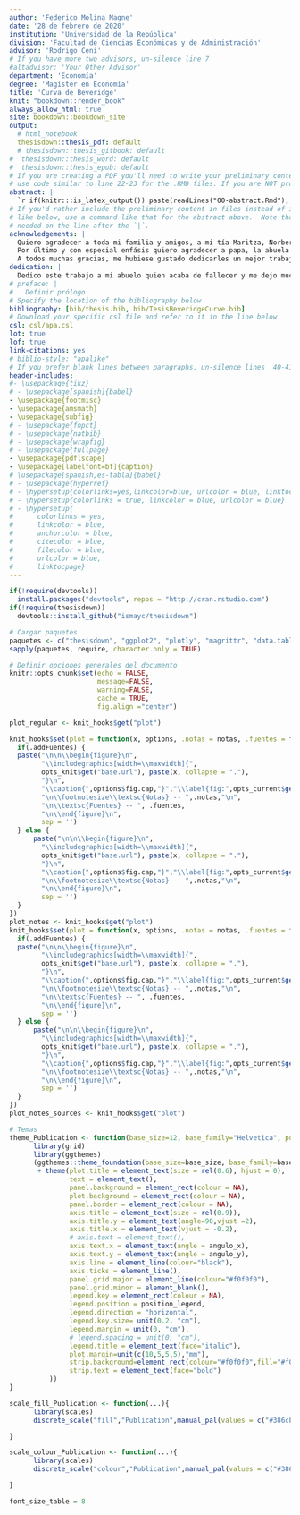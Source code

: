```yaml
---
author: 'Federico Molina Magne'
date: '28 de febrero de 2020'
institution: 'Universidad de la República'
division: 'Facultad de Ciencias Económicas y de Administración'
advisor: 'Rodrigo Ceni'
# If you have more two advisors, un-silence line 7
#altadvisor: 'Your Other Advisor'
department: 'Economía'
degree: 'Magíster en Economía'
title: 'Curva de Beveridge'
knit: "bookdown::render_book"
always_allow_html: true
site: bookdown::bookdown_site
output: 
  # html_notebook
  thesisdown::thesis_pdf: default
  # thesisdown::thesis_gitbook: default
#  thesisdown::thesis_word: default
#  thesisdown::thesis_epub: default
# If you are creating a PDF you'll need to write your preliminary content (e.g., abstract, acknowledgements) here or
# use code similar to line 22-23 for the .RMD files. If you are NOT producing a PDF, you can delete or silence lines 21-32 in this YAML header.
abstract: |
  `r if(knitr:::is_latex_output()) paste(readLines("00-abstract.Rmd"), collapse = '\n  ')`
# If you'd rather include the preliminary content in files instead of inline
# like below, use a command like that for the abstract above.  Note that a tab is 
# needed on the line after the `|`.
acknowledgements: |
  Quiero agradecer a toda mi familia y amigos, a mi tía Maritza, Norberto y primas que no veo hace más de diez años. Mi abuela lulo y tíos Jorge y Paola que no van a poder estar y me vieron crecer, a mi grandes amigos casi hermanos Pancho (y sus viejos), el gordo droga, wismael, paoli, motuco, manolete (y al comandante), a la banda supercheto y otros tantos que tampoco van a poder estar. A mis amigos de acá (pero que están de viaje y tampoco van a poder estar! Ya tomaremos una y discutiremos de economía, política y series temporales!) rafa, joaco, claudio y eri. Germán y Augusto (ustedes si tienen que ir! Después vamos a tomar una..) y manuel y antonio con quienes discutimos y bebemos café. A mi tutor, Rodrigo que me banco y relajo merecidamente cuando me rasque las bolas (lo compadezco! No fui el mejor tesista). También a Natalia con quien trabaje el último año en el IESTA y me sirvió un montón, ya soy un R boy (y este año volvemos a trabajar!) y a Silvia de quién fui ayudante el año pasado y este año ya soy ayudante oficial!
  Por último y con especial enfásis quiero agradecer a papa, la abuela Mirna, Vane mi novia :) , mama y mi hermana. Porque en cada momento que me ha tocado estar con ustedes me han ayudado de forma permanente, en las buenas y en las malas. 
  A todos muchas gracias, me hubiese gustado dedicarles un mejor trabajo pero bueno...Será para el doctorado! (sera?)
dedication: |
  Dedico este trabajo a mi abuelo quien acaba de fallecer y me dejo muchas enseñanzas, de las cuales quiero destacar dos. La primera es que no importa la circunstancia, siempre se debe actuar de forma correcta y ser honesto. La segunda es que fue quien me inculco que estudiar es la única forma de superarse y salir adelante, como siempre me decía (y yo no hacía caso porque era un vago... ahora no tanto) "¿Qué es lo que tiene que hacer un estudiante? Estudiar, estudiar y estudiar!". A mi abuelo, a quien no pude ver por la distancia que nos separaba, le mando un abrazo.
# preface: |
#   Definir prólogo
# Specify the location of the bibliography below
bibliography: [bib/thesis.bib, bib/TesisBeveridgeCurve.bib]
# Download your specific csl file and refer to it in the line below.
csl: csl/apa.csl
lot: true
lof: true
link-citations: yes
# biblio-style: "apalike"
# If you prefer blank lines between paragraphs, un-silence lines  40-41 (this requires package tikz)
header-includes:
#- \usepackage{tikz}
# - \usepackage[spanish]{babel}
- \usepackage{footmisc}
- \usepackage{amsmath}
- \usepackage{subfig}
# - \usepackage{fnpct}
# - \usepackage{natbib}
# - \usepackage{wrapfig}
# - \usepackage{fullpage}
- \usepackage{pdflscape}
- \usepackage[labelfont=bf]{caption}
# \usepackage[spanish,es-tabla]{babel} 
# - \usepackage{hyperref}
# - \hypersetup{colorlinks=yes,linkcolor=blue, urlcolor = blue, linktocpage}
# - \hypersetup{colorlinks = true, linkcolor = blue, urlcolor = blue}
# - \hypersetup{
#      colorlinks = yes,
#      linkcolor = blue,
#      anchorcolor = blue,
#      citecolor = blue,
#      filecolor = blue,
#      urlcolor = blue,
#      linktocpage}
---
```


<!--
Above is the YAML (YAML Ain't Markup Language) header that includes a lot of metadata used to produce the document.  Be careful with spacing in this header!

If you'd prefer to not include a Dedication, for example, simply delete the section entirely, or silence (add #) them. 

If you have other LaTeX packages you would like to include, delete the # before header-includes and list the packages after hyphens on new lines.

If you'd like to include a comment that won't be produced in your resulting file enclose it in a block like this.

If you receive a duplicate label error after knitting, make sure to delete the index.Rmd file and then knit again.
-->

```r
if(!require(devtools))
  install.packages("devtools", repos = "http://cran.rstudio.com")
if(!require(thesisdown))
  devtools::install_github("ismayc/thesisdown")

# Cargar paquetes
paquetes <- c("thesisdown", "ggplot2", "plotly", "magrittr", "data.table", "bvarsv", "kableExtra", "grid","ggthemes")
sapply(paquetes, require, character.only = TRUE)

# Definir opciones generales del documento
knitr::opts_chunk$set(echo = FALSE,
                      message=FALSE, 
                      warning=FALSE,
                      cache = TRUE, 
                      fig.align ="center")

plot_regular <- knit_hooks$get("plot")

knit_hooks$set(plot = function(x, options, .notas = notas, .fuentes = fuentes, .addFuentes = FALSE) {
  if(.addFuentes) {
  paste("\n\n\\begin{figure}\n",
        "\\includegraphics[width=\\maxwidth]{",
        opts_knit$get("base.url"), paste(x, collapse = "."),
        "}\n",
        "\\caption{",options$fig.cap,"}","\\label{fig:",opts_current$get("label"),"}","\\textsc{}\n",
        "\n\\footnotesize\\textsc{Notas} -- ",.notas,"\n",
        "\n\\textsc{Fuentes} -- ", .fuentes,
        "\n\\end{figure}\n",
        sep = '')
  } else {
      paste("\n\n\\begin{figure}\n",
        "\\includegraphics[width=\\maxwidth]{",
        opts_knit$get("base.url"), paste(x, collapse = "."),
        "}\n",
        "\\caption{",options$fig.cap,"}","\\label{fig:",opts_current$get("label"),"}","\\textsc{}\n",
        "\n\\footnotesize\\textsc{Notas} -- ",.notas,"\n",
        "\n\\end{figure}\n",
        sep = '')
  }
})
plot_notes <- knit_hooks$get("plot")
knit_hooks$set(plot = function(x, options, .notas = notas, .fuentes = fuentes, .addFuentes = TRUE) {
  if(.addFuentes) {
  paste("\n\n\\begin{figure}\n",
        "\\includegraphics[width=\\maxwidth]{",
        opts_knit$get("base.url"), paste(x, collapse = "."),
        "}\n",
        "\\caption{",options$fig.cap,"}","\\label{fig:",opts_current$get("label"),"}","\\textsc{}\n",
        "\n\\footnotesize\\textsc{Notas} -- ",.notas,"\n",
        "\n\\textsc{Fuentes} -- ", .fuentes,
        "\n\\end{figure}\n",
        sep = '')
  } else {
      paste("\n\n\\begin{figure}\n",
        "\\includegraphics[width=\\maxwidth]{",
        opts_knit$get("base.url"), paste(x, collapse = "."),
        "}\n",
        "\\caption{",options$fig.cap,"}","\\label{fig:",opts_current$get("label"),"}","\\textsc{}\n",
        "\n\\footnotesize\\textsc{Notas} -- ",.notas,"\n",
        "\n\\end{figure}\n",
        sep = '')
  }
})
plot_notes_sources <- knit_hooks$get("plot")
```




```r
# Temas
theme_Publication <- function(base_size=12, base_family="Helvetica", position_legend = "bottom", angulo_x = 0, angulo_y = 0) {
      library(grid)
      library(ggthemes)
      (ggthemes::theme_foundation(base_size=base_size, base_family=base_family)
       + theme(plot.title = element_text(size = rel(0.6), hjust = 0),
               text = element_text(),
               panel.background = element_rect(colour = NA),
               plot.background = element_rect(colour = NA),
               panel.border = element_rect(colour = NA),
               axis.title = element_text(size = rel(0.9)),
               axis.title.y = element_text(angle=90,vjust =2),
               axis.title.x = element_text(vjust = -0.2),
               # axis.text = element_text(),
               axis.text.x = element_text(angle = angulo_x),
               axis.text.y = element_text(angle = angulo_y),
               axis.line = element_line(colour="black"),
               axis.ticks = element_line(),
               panel.grid.major = element_line(colour="#f0f0f0"),
               panel.grid.minor = element_blank(),
               legend.key = element_rect(colour = NA),
               legend.position = position_legend,
               legend.direction = "horizontal",
               legend.key.size= unit(0.2, "cm"),
               legend.margin = unit(0, "cm"),
               # legend.spacing = unit(0, "cm"),
               legend.title = element_text(face="italic"),
               plot.margin=unit(c(10,5,5,5),"mm"),
               strip.background=element_rect(colour="#f0f0f0",fill="#f0f0f0"),
               strip.text = element_text(face="bold")
          ))
}

scale_fill_Publication <- function(...){
      library(scales)
      discrete_scale("fill","Publication",manual_pal(values = c("#386cb0","#fdb462","#7fc97f","#ef3b2c","#662506","#a6cee3","#fb9a99","#984ea3","#ffff33")), ...)

}

scale_colour_Publication <- function(...){
      library(scales)
      discrete_scale("colour","Publication",manual_pal(values = c("#386cb0","#fdb462","#7fc97f","#ef3b2c","#662506","#a6cee3","#fb9a99","#984ea3","#ffff33")), ...)

}

font_size_table = 8
```

<!-- On ordering the chapter files:
There are two options:
1. Name your chapter files in the order in which you want them to appear (e.g., 01-Inro, 02-Data, 03-Conclusions). 
2. Otherwise, you can specify the order in which they appear in the _bookdown.yml (for PDF only).

Do not include 00(two-hyphens)prelim.Rmd and 00-abstract.Rmd in the YAML file--they are handled in the YAML above differently for the PDF version.
-->

<!-- The {.unnumbered} option here means that the introduction will be "Chapter 0." You can also use {-} for no numbers
on chapters.
-->

<!-- # Introduction {.unnumbered} -->

<!-- ```{r} -->
<!-- options(bookdown.post.latex = function(x) { -->

<!--   # x is the content of the LaTeX output file -->
<!--   # str_replace can take a named vector of patterns and replacements -->
<!--   replace_patterns <- c( -->
<!--     "^\\\\bibliography\\{bib/thesis.bib\\}" = "",         # Remove the default bibliography -->
<!--     "^BIBLIOGRAPHY" = "\\\\bibliography{bib/thesis.bib}"  # Add it in a new spot -->
<!--   ) -->

<!--   stringr::str_replace_all(x, replace_patterns) -->
<!-- }) -->
<!-- ``` -->



